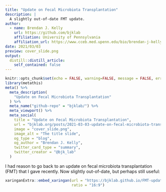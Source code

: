 ```yaml
---
title: "Update on Fecal Microbiota Transplantation"
description: |
  A slightly out-of-date FMT update.
author:
  - name: Brendan J. Kelly 
    url: https://github.com/bjklab
    affiliation: University of Pennsylvania
    affiliation_url: https://www.cceb.med.upenn.edu/bio/brendan-j-kelly-md-msce
date: 2021/03/03
preview: cover_slide.png
output:
  distill::distill_article:
    self_contained: false
---
```



```r
knitr::opts_chunk$set(echo = FALSE, warning=FALSE, message = FALSE, error = FALSE)
library(metathis)
meta() %>%
  meta_description(
    "Update on Fecal Microbiota Transplantation"
  ) %>% 
  meta_name("github-repo" = "bjklab/") %>% 
  meta_viewport() %>% 
  meta_social(
    title = "Update on Fecal Microbiota Transplantation",
    url = "bjklab.org/posts/2021-03-03-update-on-fecal-microbiota-transplantation",
    image = "cover_slide.png",
    image_alt = "The title slide",
    og_type = "blog",
    og_author = "Brendan J. Kelly",
    twitter_card_type = "summary",
    twitter_creator = "@bjk_lab"
  )
```

I had reason to go back to an update on fecal microbiota transplantation (FMT) that I gave recently. Now slightly out-of-date, but perhaps still useful:   
  
  
```r

xaringanExtra::embed_xaringan(url = "https://bjklab.github.io/FMT-update-2020/fmt_update_slides.html",
                              ratio = "16:9")



```



